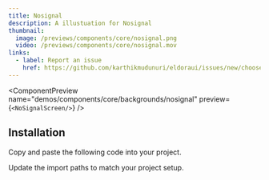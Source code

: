 ```yaml
---
title: Nosignal
description: A illustuation for Nosignal 
thumbnail:
  image: /previews/components/core/nosignal.png
  video: /previews/components/core/nosignal.mov
links:
  - label: Report an issue
    href: https://github.com/karthikmudunuri/eldoraui/issues/new/choose
---
```


<ComponentPreview
  name="demos/components/core/backgrounds/nosignal"
  preview={`<NoSignalScreen/>`}
/>

## Installation

<Steps>

  <Step>Copy and paste the following code into your project.</Step>
  <ComponentSource name="components/core/default/Nosignalbg" />
  
  <Step>Update the import paths to match your project setup.</Step>

</Steps>

